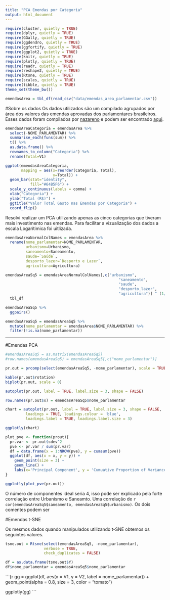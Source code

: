 ```yaml
---
title: "PCA Emendas por Categoria"
output: html_document
---
```


```r
require(cluster, quietly = TRUE)
require(dplyr, quietly = TRUE)
require(GGally, quietly = TRUE)
require(ggdendro, quietly = TRUE)
require(ggfortify, quietly = TRUE)
require(ggplot2, quietly = TRUE)
require(knitr, quietly = TRUE)
require(plotly, quietly = TRUE)
require(readr, quietly = TRUE)
require(reshape2, quietly = TRUE)
require(Rtsne, quietly = TRUE)
require(scales, quietly = TRUE)
require(tibble, quietly = TRUE)
theme_set(theme_bw())

emendasArea = tbl_df(read_csv("data/emendas_area_parlamentar.csv"))
```

#Sobre os dados
Os dados utilizados são um compilado agrupados por área dos valores das emendas aprovadas dos parlamentares brasileiros. Esses dados foram compilados por [nazareno](https://github.com/nazareno) e podem ser encontrado [aqui](https://github.com/nazareno/ciencia-de-dados-1/blob/master/dados/emendas_area_parlamentar.csv).

```r
emendasAreaCategoria = emendasArea %>%
  select(-NOME_PARLAMENTAR) %>%
  summarise_each(funs(sum)) %>%
  t() %>%
  as.data.frame() %>%
  rownames_to_column("Categoria") %>%
  rename(Total=V1)

ggplot(emendasAreaCategoria,
       mapping = aes(x=reorder(Categoria, Total),
                     y=Total)) +
  geom_bar(stat="identity",
           fill="#64B5F6") +
  scale_y_continuous(labels = comma) +
  xlab("Categoria") +
  ylab("Total (R$)") +
  ggtitle("Valor Total Gasto nas Emendas por Categoria") +
  coord_flip()
```

Resolvi realizar um PCA utilizando apenas as cinco categorias que tiveram mais investimento nas emendas. Para facilitar a vizualização dos dados a escala Logarítimica foi uitlizada.

```r
emendasAreaNormalColNames = emendasArea %>%
  rename(nome_parlamentar=NOME_PARLAMENTAR,
         urbanismo=Urbanismo,
         saneamento=Saneamento,
         saude=`Saúde`,
         desporto_lazer=`Desporto e Lazer`,
         agricultura=Agricultura)

emendasAreaSq5 = emendasAreaNormalColNames[,c("urbanismo",
                                                  "saneamento",
                                                  "saude",
                                                  "desporto_lazer",
                                                  "agricultura")] ^ (1/5.0) %>%
  tbl_df

emendasAreaSq5 %>%
  ggpairs()

emendasAreaSq5 = emendasAreaSq5 %>%
  mutate(nome_parlamentar = emendasArea$NOME_PARLAMENTAR) %>%
  filter(!is.na(nome_parlamentar))
```

----

#Emendas PCA

```r
#emendasAreaSq5 = as.matrix(emendasAreaSq5)
#row.names(emendasAreaSq5) = emendasAreaSq5[,c("nome_parlamentar")]

pr.out = prcomp(select(emendasAreaSq5, -nome_parlamentar), scale = TRUE)

kable(pr.out$rotation)
biplot(pr.out, scale = 0)

autoplot(pr.out, label = TRUE, label.size = 3, shape = FALSE)

row.names(pr.out$x) = emendasAreaSq5$nome_parlamentar

chart = autoplot(pr.out, label = TRUE, label.size = 3, shape = FALSE, 
         loadings = TRUE, loadings.colour = 'blue',
         loadings.label = TRUE, loadings.label.size = 3)

ggplotly(chart)

plot_pve <- function(prout){
  pr.var <- pr.out$sdev^2
  pve <- pr.var / sum(pr.var)
  df = data.frame(x = 1:NROW(pve), y = cumsum(pve))
  ggplot(df, aes(x = x, y = y)) + 
    geom_point(size = 3) + 
    geom_line() + 
    labs(x='Principal Component', y = 'Cumuative Proportion of Variance Explained')
}

ggplotly(plot_pve(pr.out))
```

O número de componentes ideal seria 4, isso pode ser explicado pela forte correlação entre Urbanismo e Saneamto. Uma correlação de `r cor(emendasAreaSq5$saneamento, emendasAreaSq5$urbanismo)`.
Os dois comentes podem ser

#Emendas t-SNE

Os mesmos dados quando manipulados utilizando t-SNE obtemos os seguintes valores.

```r
tsne.out = Rtsne(select(emendasAreaSq5, -nome_parlamentar), 
                 verbose = TRUE,
                 check_duplicates = FALSE)

df = as.data.frame(tsne.out$Y)
df$nome_parlamentar = emendasAreaSq5$nome_parlamentar
```

```{r
gg = ggplot(df, aes(x = V1, y = V2, label = nome_parlamentar)) + 
  geom_point(alpha = 0.8, size = 3, color = "tomato") 

ggplotly(gg)
```